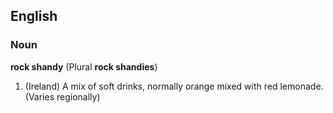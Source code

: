 ==English==
===Noun===
'''rock shandy''' (Plural '''rock shandies''')
# (Ireland) A mix of soft drinks, normally orange mixed with red lemonade. (Varies regionally)